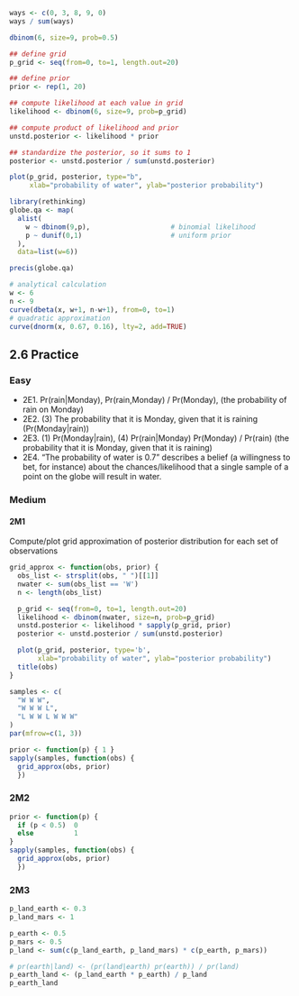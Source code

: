 ```r
ways <- c(0, 3, 8, 9, 0)
ways / sum(ways)
```

```r
dbinom(6, size=9, prob=0.5)
```

```r
## define grid
p_grid <- seq(from=0, to=1, length.out=20)

## define prior
prior <- rep(1, 20)

## compute likelihood at each value in grid
likelihood <- dbinom(6, size=9, prob=p_grid)

## compute product of likelihood and prior
unstd.posterior <- likelihood * prior

## standardize the posterior, so it sums to 1
posterior <- unstd.posterior / sum(unstd.posterior)
```

```r
plot(p_grid, posterior, type="b",
     xlab="probability of water", ylab="posterior probability")
```

```r
library(rethinking)
globe.qa <- map(
  alist(
    w ~ dbinom(9,p),                    # binomial likelihood
    p ~ dunif(0,1)                      # uniform prior
  ),
  data=list(w=6))

precis(globe.qa)
```

```r
# analytical calculation
w <- 6
n <- 9
curve(dbeta(x, w+1, n-w+1), from=0, to=1)
# quadratic approximation
curve(dnorm(x, 0.67, 0.16), lty=2, add=TRUE)
```

## 2.6 Practice

### Easy

  - 2E1. Pr(rain|Monday), Pr(rain,Monday) / Pr(Monday), (the
    probability of rain on Monday)
  - 2E2. (3) The probability that it is Monday, given that it is
    raining (Pr(Monday|rain))
  - 2E3. (1) Pr(Monday|rain), (4) Pr(rain|Monday) Pr(Monday) /
    Pr(rain) (the probability that it is Monday, given that it is
    raining)
  - 2E4. "The probability of water is 0.7" describes a belief (a
    willingness to bet, for instance) about the chances/likelihood
    that a single sample of a point on the globe will result in water.

### Medium

#### 2M1

Compute/plot grid approximation of posterior distribution for each set of observations

```r
grid_approx <- function(obs, prior) {
  obs_list <- strsplit(obs, " ")[[1]]
  nwater <- sum(obs_list == 'W')
  n <- length(obs_list)

  p_grid <- seq(from=0, to=1, length.out=20)
  likelihood <- dbinom(nwater, size=n, prob=p_grid)
  unstd.posterior <- likelihood * sapply(p_grid, prior)
  posterior <- unstd.posterior / sum(unstd.posterior)

  plot(p_grid, posterior, type='b',
       xlab="probability of water", ylab="posterior probability")
  title(obs)
}

samples <- c(
  "W W W",
  "W W W L",
  "L W W L W W W"
)
par(mfrow=c(1, 3))

prior <- function(p) { 1 }
sapply(samples, function(obs) {
  grid_approx(obs, prior)
  })
```

### 2M2

```r
prior <- function(p) {
  if (p < 0.5)  0
  else          1
}
sapply(samples, function(obs) {
  grid_approx(obs, prior)
  })
```

### 2M3

```r
p_land_earth <- 0.3
p_land_mars <- 1

p_earth <- 0.5
p_mars <- 0.5
p_land <- sum(c(p_land_earth, p_land_mars) * c(p_earth, p_mars))

# pr(earth|land) <- (pr(land|earth) pr(earth)) / pr(land)
p_earth_land <- (p_land_earth * p_earth) / p_land
p_earth_land
```
